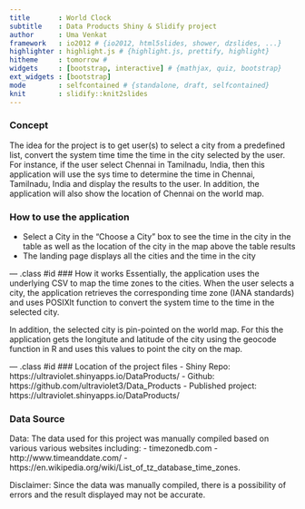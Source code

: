 ---
title       : World Clock
subtitle    : Data Products Shiny & Slidify project
author      : Uma Venkat
framework   : io2012 # {io2012, html5slides, shower, dzslides, ...}
highlighter : highlight.js # {highlight.js, prettify, highlight}
hitheme     : tomorrow # 
widgets     : [bootstrap, interactive] # {mathjax, quiz, bootstrap}
ext_widgets : [bootstrap]
mode        : selfcontained # {standalone, draft, selfcontained}
knit        : slidify::knit2slides
---

### Concept
The idea for the project is to get user(s) to select a city from a predefined list, convert the system time time the time in the city selected by the user. For instance, if the user select Chennai in Tamilnadu, India, then this application will use the sys time to determine the time in Chennai, Tamilnadu, India and display the results to the user. In addition, the application will also show the location of Chennai on the world map.

### How to use the application
- Select a City in the "Choose a City" box to see the time in the city in the table as well as the location of the city in the map above the table results
- The landing page displays all the cities and the time in the city


--- .class #id 
### How it works
Essentially, the application uses the underlying CSV to map the time zones to the cities. When the user selects a city, the application retrieves the corresponding time zone (IANA standards) and uses POSIXlt function to convert the system time to the time in the selected city. 

In addition, the selected city is pin-pointed on the world map. For this the application gets the longitute and latitude of the city using the geocode function in R and uses this values to point the city on the map.

--- .class #id 
### Location of the project files
- Shiny Repo:  https://ultraviolet.shinyapps.io/DataProducts/
- Github: https://github.com/ultraviolet3/Data_Products
- Published project: https://ultraviolet.shinyapps.io/DataProducts/

### Data Source
Data: The data used for this project was manually compiled based on various various websites including:
- timezonedb.com 
- http://www.timeanddate.com/
- https://en.wikipedia.org/wiki/List_of_tz_database_time_zones. 

Disclaimer: Since the data was manually compiled, there is a possibility of errors and the result displayed may not be accurate.
